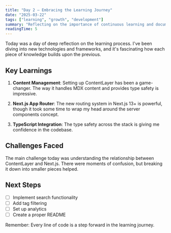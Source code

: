 ```yaml
---
title: "Day 2 — Embracing the Learning Journey"
date: "2025-03-22"
tags: ["learning", "growth", "development"]
summary: "Reflecting on the importance of continuous learning and documenting the journey of skill development."
readingTime: 5
---
```


Today was a day of deep reflection on the learning process. I've been diving into new technologies and frameworks, and it's fascinating how each piece of knowledge builds upon the previous.

## Key Learnings

1. **Content Management**: Setting up ContentLayer has been a game-changer. The way it handles MDX content and provides type safety is impressive.

2. **Next.js App Router**: The new routing system in Next.js 13+ is powerful, though it took some time to wrap my head around the server components concept.

3. **TypeScript Integration**: The type safety across the stack is giving me confidence in the codebase.

## Challenges Faced

The main challenge today was understanding the relationship between ContentLayer and Next.js. There were moments of confusion, but breaking it down into smaller pieces helped.

## Next Steps

- [ ] Implement search functionality
- [ ] Add tag filtering
- [ ] Set up analytics
- [ ] Create a proper README

Remember: Every line of code is a step forward in the learning journey. 